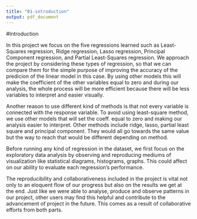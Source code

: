 ```yaml
---
title: "01-introduction"
output: pdf_document
---
```

#Introduction

   In this project we focus on the five regressions learned such as Least-Squares regression, Ridge regression, Lasso regression, Principal Component regression, and Partial Least-Squares regression. We approach the project by considering these types of regression, so that we can compare them for the simple purpose of improving the accuracy of the predicion of the linear model in this case. By using other models this will make the coefficient of the other variables equal to zero and during our analysis, the whole process will be more efficient because there will be less variables to interpret and easier visually. 
   
Another reason to use different kind of methods is that not every variable is connected with the response variable. To avoid using least-square method, we use other models that will set the coeff. equal to zero and making our analysis easier to interpret. Other methods include ridge, lasso, partial least square and principal component. They would all go towards the same value but the way to reach that would be different depending on method. 

Before running any kind of regression in the dataset, we first focus on the exploratory data analysis by observing and reproducing mediums of visualization like statistical diagrams, histograms, graphs. This could affect on our ability to evaluate each regression's performance. 

The reproducibility and collaborativeness included in the project is vital not only to an eloquent flow of our progress but also on the results we get at the end. Just like we were able to analyse, produce and observe patterns in our project, other users may find this helpful and contribute to the advancement of project in the future. This comes as a result of  collaborative efforts from both parts. 